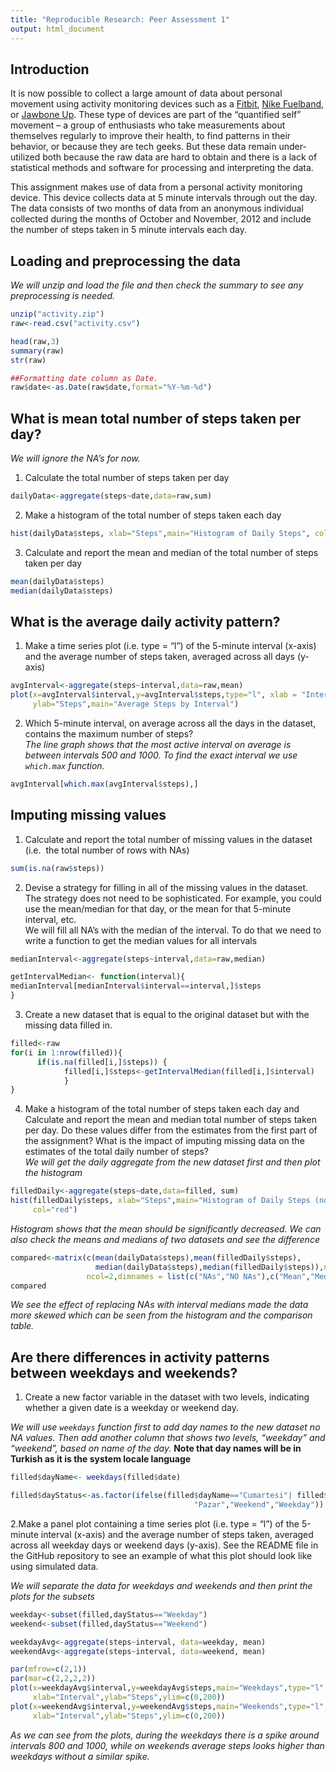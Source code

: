 ```yaml
---
title: "Reproducible Research: Peer Assessment 1"
output: html_document
---
```


## Introduction

It is now possible to collect a large amount of data about personal
movement using activity monitoring devices such as a
[Fitbit](http://www.fitbit.com), [Nike
Fuelband](http://www.nike.com/us/en_us/c/nikeplus-fuelband), or
[Jawbone Up](https://jawbone.com/up). These type of devices are part of
the "quantified self" movement -- a group of enthusiasts who take
measurements about themselves regularly to improve their health, to
find patterns in their behavior, or because they are tech geeks. But
these data remain under-utilized both because the raw data are hard to
obtain and there is a lack of statistical methods and software for
processing and interpreting the data.

This assignment makes use of data from a personal activity monitoring
device. This device collects data at 5 minute intervals through out the
day. The data consists of two months of data from an anonymous
individual collected during the months of October and November, 2012
and include the number of steps taken in 5 minute intervals each day.

## Loading and preprocessing the data

*We will unzip  and load the file and then check the summary to see any 
preprocessing is needed.*
```r

unzip("activity.zip")
raw<-read.csv("activity.csv")

head(raw,3)
summary(raw)
str(raw)

##Formatting date column as Date.
raw$date<-as.Date(raw$date,format="%Y-%m-%d")

```

## What is mean total number of steps taken per day?
*We will ignore the NA's for now.*

1. Calculate the total number of steps taken per day
```r
dailyData<-aggregate(steps~date,data=raw,sum)
```

2. Make a histogram of the total number of steps taken each day
```r
hist(dailyData$steps, xlab="Steps",main="Histogram of Daily Steps", col="red")
```

3. Calculate and report the mean and median of the total number of steps taken 
per day
```r
mean(dailyData$steps)
median(dailyData$steps)
```
## What is the average daily activity pattern?

1. Make a time series plot (i.e. \color{red}{\verb|type = "l"|}type = "l") 
of the 5-minute interval (x-axis) and the average number of steps taken, 
averaged across all days (y-axis)

```r
avgInterval<-aggregate(steps~interval,data=raw,mean)
plot(x=avgInterval$interval,y=avgInterval$steps,type="l", xlab = "Interval",
     ylab="Steps",main="Average Steps by Interval")
```

2. Which 5-minute interval, on average across all the days in the dataset, 
contains the maximum number of steps?   
*The line graph shows that the most active interval on average is between 
intervals 500 and 1000. To find the exact interval we use ```which.max``` 
function.*

```r
avgInterval[which.max(avgInterval$steps),]
```

## Imputing missing values
1. Calculate and report the total number of missing values in the dataset (i.e. 
the total number of rows with \color{red}{\verb|NA|}NAs)
```r
sum(is.na(raw$steps))
```

2. Devise a strategy for filling in all of the missing values in the dataset. 
The strategy does not need to be sophisticated. For example, you could use the 
mean/median for that day, or the mean for that 5-minute interval, etc.   
We will fill all NA's with the median of the interval. To do that we need to
write a function to get the median values for all intervals
```r
medianInterval<-aggregate(steps~interval,data=raw,median)

getIntervalMedian<- function(interval){
medianInterval[medianInterval$interval==interval,]$steps      
}
```

3. Create a new dataset that is equal to the original dataset but with the 
missing data filled in.

```r
filled<-raw
for(i in 1:nrow(filled)){
      if(is.na(filled[i,]$steps)) {
            filled[i,]$steps<-getIntervalMedian(filled[i,]$interval)     
            }
}
```

4. Make a histogram of the total number of steps taken each day and Calculate 
and report the mean and median total number of steps taken per day. Do these 
values differ from the estimates from the first part of the assignment? What is 
the impact of imputing missing data on the estimates of the total daily number 
of steps?   
*We will get the daily aggregate from the new dataset first and then plot the 
histogram*

```r
filledDaily<-aggregate(steps~date,data=filled, sum)
hist(filledDaily$steps, xlab="Steps",main="Histogram of Daily Steps (no NAs)", 
     col="red")
```

*Histogram shows that the mean should be significantly decreased. We can also
check the means and medians of two datasets and see the difference*
```r
compared<-matrix(c(mean(dailyData$steps),mean(filledDaily$steps),
                   median(dailyData$steps),median(filledDaily$steps)),nrow=2, 
                 ncol=2,dimnames = list(c("NAs","NO NAs"),c("Mean","Median")))
compared
```
*We see the effect of replacing NAs with interval medians made the data more 
skewed which can be seen from the histogram and the comparison table.*

## Are there differences in activity patterns between weekdays and weekends?

1. Create a new factor variable in the dataset with two levels, indicating 
whether a given date is a weekday or weekend day.

*We will use ```weekdays``` function first to add day names to the new dataset
no NA values. Then add another column that shows two levels, "weekday" and 
"weekend", based on name of the day.*
**Note that day names will be in Turkish as it is the system locale language**
```r
filled$dayName<- weekdays(filled$date)

filled$dayStatus<-as.factor(ifelse(filled$dayName=="Cumartesi"| filled$dayName==
                                         "Pazar","Weekend","Weekday"))
```

2.Make a panel plot containing a time series plot 
(i.e. \color{red}{\verb|type = "l"|}type = "l") of the 5-minute interval 
(x-axis) and the average number of steps taken, averaged across all weekday days
or weekend days (y-axis). See the README file in the GitHub repository to see an
example of what this plot should look like using simulated data.

*We will separate the data for weekdays and weekends and then print the plots
for the subsets*

```r
weekday<-subset(filled,dayStatus=="Weekday")
weekend<-subset(filled,dayStatus=="Weekend")

weekdayAvg<-aggregate(steps~interval, data=weekday, mean)
weekendAvg<-aggregate(steps~interval, data=weekend, mean)

par(mfrow=c(2,1))
par(mar=c(2,2,2,2))
plot(x=weekdayAvg$interval,y=weekdayAvg$steps,main="Weekdays",type="l",
     xlab="Interval",ylab="Steps",ylim=c(0,200))
plot(x=weekendAvg$interval,y=weekendAvg$steps,main="Weekends",type="l",
     xlab="Interval",ylab="Steps",ylim=c(0,200))
```

*As we can see from the plots, during the weekdays there is a spike around 
intervals 800 and 1000, while on weekends average steps looks higher than
weekdays without a similar spike.*
